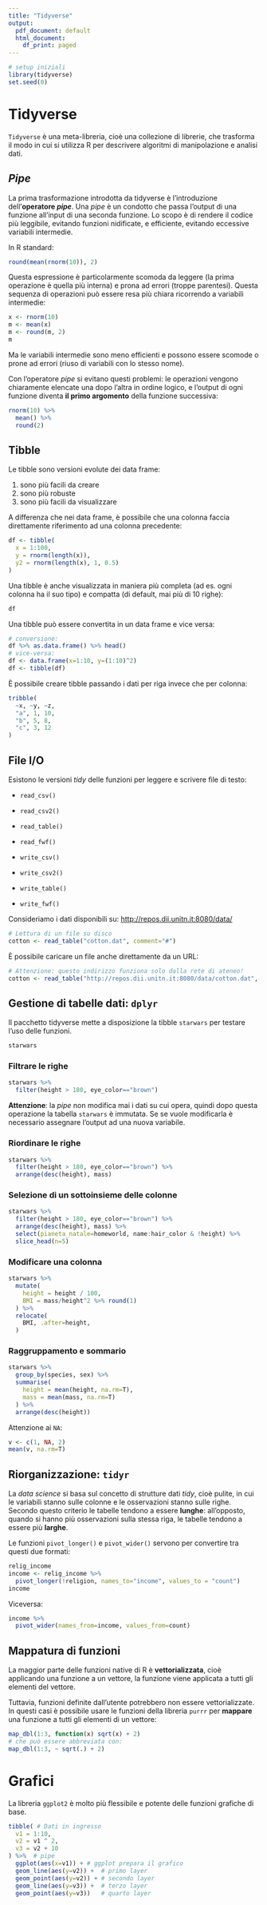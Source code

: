 ```yaml
---
title: "Tidyverse"
output:
  pdf_document: default
  html_document:
    df_print: paged
---
```


```r
# setup iniziali
library(tidyverse)
set.seed(0)
```

# Tidyverse

`Tidyverse` è una meta-libreria, cioè una collezione di librerie, che trasforma il modo in cui si utilizza R per descrivere algoritmi di manipolazione e analisi dati.

## *Pipe*

La prima trasformazione introdotta da tidyverse è l'introduzione dell'**operatore *pipe***. Una *pipe* è un condotto che passa l'output di una funzione all'input di una seconda funzione. Lo scopo è di rendere il codice più leggibile, evitando funzioni nidificate, e efficiente, evitando eccessive variabili intermedie.

In R standard:

```r
round(mean(rnorm(10)), 2)
```
Questa espressione è particolarmente scomoda da leggere (la prima operazione è quella più interna) e prona ad errori (troppe parentesi). Questa sequenza di operazioni può essere resa più chiara ricorrendo a variabili intermedie:

```r
x <- rnorm(10)
m <- mean(x)
m <- round(m, 2)
m
```
Ma le variabili intermedie sono meno efficienti e possono essere scomode o prone ad errori (riuso di variabili con lo stesso nome).

Con l'operatore *pipe* si evitano questi problemi: le operazioni vengono chiaramente elencate una dopo l'altra in ordine logico, e l'output di ogni funzione diventa **il primo argomento** della funzione successiva:

```r
rnorm(10) %>% 
  mean() %>% 
  round(2)
```

## Tibble

Le tibble sono versioni evolute dei data frame:

1. sono più facili da creare
1. sono più robuste
1. sono più facili da visualizzare

A differenza che nei data frame, è possibile che una colonna faccia direttamente riferimento ad una colonna precedente:

```r
df <- tibble(
  x = 1:100,
  y = rnorm(length(x)),
  y2 = rnorm(length(x), 1, 0.5)
)
```
Una tibble è anche visualizzata in maniera più completa (ad es. ogni colonna ha il suo tipo) e compatta (di default, mai più di 10 righe):

```r
df
```
Una tibble può essere convertita in un data frame e vice versa:

```r
# conversione:
df %>% as.data.frame() %>% head()
# vice-versa:
df <- data.frame(x=1:10, y=(1:10)^2)
df <- tibble(df)
```
È possibile creare tibble passando i dati per riga invece che per colonna:

```r
tribble(
  ~x, ~y, ~z,
  "a", 1, 10,
  "b", 5, 8,
  "c", 3, 12
)
```
## File I/O

Esistono le versioni *tidy* delle funzioni per leggere e scrivere file di testo:

* `read_csv()`
* `read_csv2()`
* `read_table()`
* `read_fwf()`

* `write_csv()`
* `write_csv2()`
* `write_table()`
* `write_fwf()`

Consideriamo i dati disponibili su: <http://repos.dii.unitn.it:8080/data/>

```r
# Lettura di un file su disco
cotton <- read_table("cotton.dat", comment="#")
```

È possibile caricare un file anche direttamente da un URL:

```r
# Attenzione: questo indirizzo funziona solo dalla rete di ateneo!
cotton <- read_table("http://repos.dii.unitn.it:8080/data/cotton.dat", comment="#")
```

## Gestione di tabelle dati: `dplyr`

Il pacchetto tidyverse mette a disposizione la tibble `starwars` per testare l'uso delle funzioni.

```r
starwars
```
### Filtrare le righe

```r
starwars %>% 
  filter(height > 180, eye_color=="brown")
```
**Attenzione**: la *pipe* non modifica mai i dati su cui opera, quindi dopo questa operazione la tabella `starwars` è immutata. Se se vuole modificarla è necessario assegnare l'output ad una nuova variabile.


### Riordinare le righe

```r
starwars %>% 
  filter(height > 180, eye_color=="brown") %>% 
  arrange(desc(height), mass)
```
### Selezione di un sottoinsieme delle colonne

```r
starwars %>% 
  filter(height > 180, eye_color=="brown") %>% 
  arrange(desc(height), mass) %>% 
  select(pianeta_natale=homeworld, name:hair_color & !height) %>% 
  slice_head(n=5)
```

### Modificare una colonna

```r
starwars %>% 
  mutate(
    height = height / 100,
    BMI = mass/height^2 %>% round(1)
  ) %>% 
  relocate(
    BMI, .after=height,
  )
```

### Raggruppamento e sommario

```r
starwars %>% 
  group_by(species, sex) %>% 
  summarise(
    height = mean(height, na.rm=T),
    mass = mean(mass, na.rm=T)
  ) %>% 
  arrange(desc(height))
```

Attenzione ai `NA`:

```r
v <- c(1, NA, 2)
mean(v, na.rm=T)
```


## Riorganizzazione: `tidyr`

La *data science* si basa sul concetto di strutture dati *tidy*, cioè pulite, in cui le variabili stanno sulle colonne e le osservazioni stanno sulle righe. Secondo questo criterio le tabelle tendono a essere **lunghe**: all'opposto, quando si hanno più osservazioni sulla stessa riga, le tabelle tendono a essere più **larghe**.

Le funzioni `pivot_longer()` e `pivot_wider()` servono per convertire tra questi due formati:

```r
relig_income
income <- relig_income %>% 
  pivot_longer(!religion, names_to="income", values_to = "count")
income
```
Viceversa:

```r
income %>%
  pivot_wider(names_from=income, values_from=count)
```



## Mappatura di funzioni

La maggior parte delle funzioni native di R è **vettorializzata**, cioè applicando una funzione a un vettore, la funzione viene applicata a tutti gli elementi del vettore.

Tuttavia, funzioni definite dall'utente potrebbero non essere vettorializzate. In questi casi è possibile usare le funzioni della libreria `purrr` per **mappare** una funzione a tutti gli elementi di un vettore:

```r
map_dbl(1:3, function(x) sqrt(x) + 2)
# che può essere abbreviata con:
map_dbl(1:3, ~ sqrt(.) + 2)
```


# Grafici

La libreria `ggplot2` è molto più flessibile e potente delle funzioni grafiche di base.

```r
tibble( # Dati in ingresso
  v1 = 1:10,
  v2 = v1 ^ 2,
  v3 = v2 + 10
) %>%  # pipe
  ggplot(aes(x=v1)) + # ggplot prepara il grafico
  geom_line(aes(y=v2)) +  # primo layer
  geom_point(aes(y=v2)) + # secondo layer
  geom_line(aes(y=v3)) +  # terzo layer
  geom_point(aes(y=v3))   # quarto layer
```

